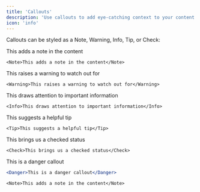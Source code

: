 ```yaml
---
title: 'Callouts'
description: 'Use callouts to add eye-catching context to your content'
icon: 'info'
---
```


Callouts can be styled as a Note, Warning, Info, Tip, or Check:

<Note>This adds a note in the content</Note>

```mdx
<Note>This adds a note in the content</Note>
```

<Warning>This raises a warning to watch out for</Warning>

```mdx
<Warning>This raises a warning to watch out for</Warning>
```

<Info>This draws attention to important information</Info>

```mdx
<Info>This draws attention to important information</Info>
```

<Tip>This suggests a helpful tip</Tip>

```mdx
<Tip>This suggests a helpful tip</Tip>
```

<Check>This brings us a checked status</Check>

```mdx
<Check>This brings us a checked status</Check>
```

<Danger>This is a danger callout</Danger>

```jsx
<Danger>This is a danger callout</Danger>
```

<RequestExample>

```mdx Callout Example
<Note>This adds a note in the content</Note>
```

</RequestExample>
